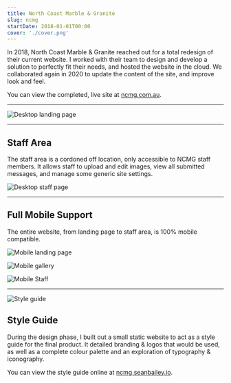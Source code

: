 ```yaml
---
title: North Coast Marble & Granite
slug: ncmg
startDate: 2018-01-01T00:00
cover: './cover.png'
---
```


<!-- @format -->

<Columns>
<TwoColumns>

In 2018, North Coast Marble & Granite reached out for a total redesign of their
current website. I worked with their team to design and develop a solution to
perfectly fit their needs, and hosted the website in the cloud. We collaborated
again in 2020 to update the content of the site, and improve look and feel.

You can view the completed, live site at [ncmg.com.au][ncmg].

[ncmg]: https://ncmg.com.au

</TwoColumns>
</Columns>

---

![Desktop landing page](./desktop-landing.jpg)

---

<Columns>

<Column>

## Staff Area

The staff area is a cordoned off location, only accessible to NCMG staff
members. It allows staff to upload and edit images, view all submitted messages,
and manage some generic site settings.

</Column>

<TwoColumns>

![Desktop staff page](./desktop-staff.png)

</TwoColumns>

</Columns>

---

<Columns>

<ColumnSpacer />

<TwoColumns>

## Full Mobile Support

The entire website, from landing page to staff area, is 100% mobile compatible.

</TwoColumns>

![Mobile landing page](./mobile-landing.png)

![Mobile gallery](./mobile-gallery.png)

![Mobile Staff](./mobile-staff.png)

</Columns>

---

<Columns>

<TwoColumns>

![Style guide](./style-guide.png)

</TwoColumns>

<Column>

## Style Guide

During the design phase, I built out a small static website to act as a style
guide for the final product. It detailed branding & logos that would be used, as
well as a complete colour palette and an exploration of typography
& iconography.

You can view the style guide online at [ncmg.seanbailey.io][styleguide].

[styleguide]: https://ncmg.seanbailey.io/

</Column>

</Columns>
